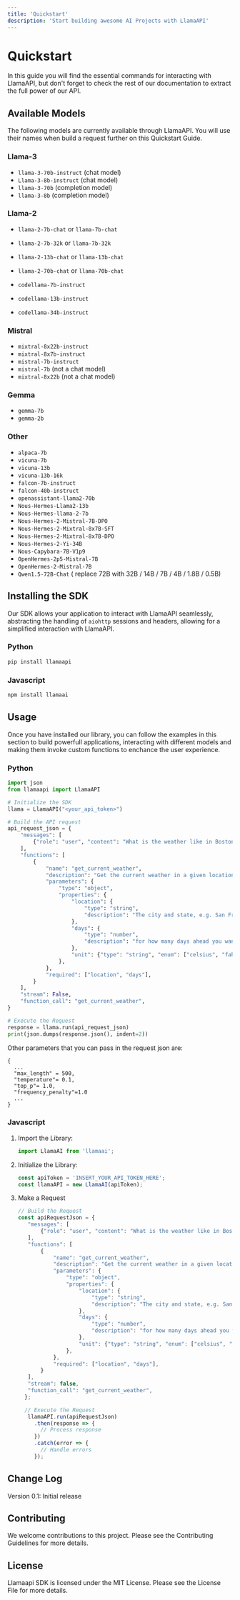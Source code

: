 ```yaml
---
title: 'Quickstart'
description: 'Start building awesome AI Projects with LlamaAPI'
---
```


# Quickstart
In this guide you will find the essential commands for interacting with LlamaAPI, but don't forget
to check the rest of our documentation to extract the full power of our API.

## Available Models
The following models are currently available through LlamaAPI. You will use their names when build a request
further on this Quickstart Guide.

### Llama-3

- `llama-3-70b-instruct` (chat model)
- `Llama-3-8b-instruct` (chat model)
- `llama-3-70b` (completion model)
- `llama-3-8b` (completion model)

### Llama-2

- `llama-2-7b-chat` or `llama-7b-chat`
- `llama-2-7b-32k` or `llama-7b-32k`
- `llama-2-13b-chat` or `llama-13b-chat`
- `llama-2-70b-chat` or `llama-70b-chat`

- `codellama-7b-instruct`
- `codellama-13b-instruct`
- `codellama-34b-instruct`

### Mistral
- `mixtral-8x22b-instruct`
- `mixtral-8x7b-instruct`
- `mistral-7b-instruct`
- `mistral-7b` (not a chat model)
- `mixtral-8x22b` (not a chat model)

### Gemma
- `gemma-7b`
- `gemma-2b`

### Other
- `alpaca-7b`
- `vicuna-7b`
- `vicuna-13b`
- `vicuna-13b-16k`
- `falcon-7b-instruct`
- `falcon-40b-instruct`
- `openassistant-llama2-70b`
- `Nous-Hermes-Llama2-13b`
- `Nous-Hermes-llama-2-7b`
- `Nous-Hermes-2-Mistral-7B-DPO`
- `Nous-Hermes-2-Mixtral-8x7B-SFT`
- `Nous-Hermes-2-Mixtral-8x7B-DPO`
- `Nous-Hermes-2-Yi-34B`
- `Nous-Capybara-7B-V1p9`
- `OpenHermes-2p5-Mistral-7B`
- `OpenHermes-2-Mistral-7B`
- `Qwen1.5-72B-Chat` ( replace 72B with 32B / 14B / 7B / 4B / 1.8B / 0.5B)

## Installing the SDK
Our SDK allows your application to interact with LlamaAPI seamlessly, abstracting the handling
of `aiohttp` sessions and headers, allowing for a simplified interaction with LlamaAPI.

### Python
```python
pip install llamaapi
```

### Javascript
```bash
npm install llamaai
```

## Usage
Once you have installed our library, you can follow the examples in this section to build
powerfull applications, interacting with different models and making them invoke custom functions
to enchance the user experience.

### Python
```python
import json
from llamaapi import LlamaAPI

# Initialize the SDK
llama = LlamaAPI("<your_api_token>")

# Build the API request
api_request_json = {
    "messages": [
        {"role": "user", "content": "What is the weather like in Boston?"},
    ],
    "functions": [
        {
            "name": "get_current_weather",
            "description": "Get the current weather in a given location",
            "parameters": {
                "type": "object",
                "properties": {
                    "location": {
                        "type": "string",
                        "description": "The city and state, e.g. San Francisco, CA",
                    },
                    "days": {
                        "type": "number",
                        "description": "for how many days ahead you wants the forecast",
                    },
                    "unit": {"type": "string", "enum": ["celsius", "fahrenheit"]},
                },
            },
            "required": ["location", "days"],
        }
    ],
    "stream": False,
    "function_call": "get_current_weather",
}

# Execute the Request
response = llama.run(api_request_json)
print(json.dumps(response.json(), indent=2))
```

Other parameters that you can pass in the request json are:

```
{
  ...
  "max_length" = 500,
  "temperature"= 0.1,
  "top_p"= 1.0,
  "frequency_penalty"=1.0
  ...
}
```

### Javascript
1. Import the Library:

   ```javascript
   import LlamaAI from 'llamaai';
   ```

2. Initialize the Library:

   ```javascript
   const apiToken = 'INSERT_YOUR_API_TOKEN_HERE';
   const llamaAPI = new LlamaAI(apiToken);
   ```

3. Make a Request

   ```javascript
   // Build the Request
   const apiRequestJson = {
      "messages": [
          {"role": "user", "content": "What is the weather like in Boston?"},
      ],
      "functions": [
          {
              "name": "get_current_weather",
              "description": "Get the current weather in a given location",
              "parameters": {
                  "type": "object",
                  "properties": {
                      "location": {
                          "type": "string",
                          "description": "The city and state, e.g. San Francisco, CA",
                      },
                      "days": {
                          "type": "number",
                          "description": "for how many days ahead you wants the forecast",
                      },
                      "unit": {"type": "string", "enum": ["celsius", "fahrenheit"]},
                  },
              },
              "required": ["location", "days"],
          }
      ],
      "stream": false,
      "function_call": "get_current_weather",
     };
   
     // Execute the Request
      llamaAPI.run(apiRequestJson)
        .then(response => {
          // Process response
        })
        .catch(error => {
          // Handle errors
        });
   ```

## Change Log

Version 0.1: Initial release

## Contributing

We welcome contributions to this project. Please see the Contributing Guidelines for more details.

## License

Llamaapi SDK is licensed under the MIT License. Please see the License File for more details.
